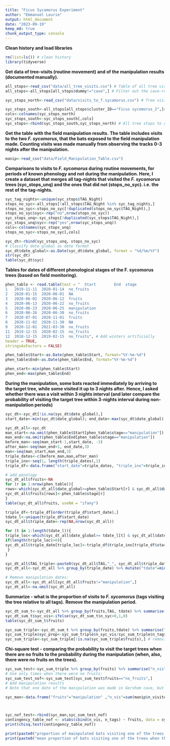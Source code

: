 ```yaml
---
title: "Ficus Sycamorus Experiment"
author: "Emmanuel Lourie" 
output: html_document
date: "2023-09-19"
keep_md: true
chunk_output_type: console
---
```


**Clean history and load libraries**
```r
rm(list=ls()) # clean history 
library(tidyverse)
```

**Get data of tree-visits (routine movement) and of the manipulation results (documented manually).** 
```r
all_stops<-read_csv("data/all_tree_visits.csv") # Table of all tree visits ("stops") 
all_stops<-all_stops[all_stops$dummy!="cave",] # Filter out the cave-roost visits from the dataset to focus on tree visitation patterns (dummy=cave)ץ

syc_stops_north<-read_csv("data/visits_to_f.sycamorus.csv") # Tree visits within 100 m buffer around the Northern target F.sycomorus tree (choosing stops within this buffer was done in ArcGIS)

syc_stops_south<-all_stops[all_stops$cluster_ID=="Ficus sycomorus_2",]# Because the southern tree is in close proximity with other relevant fruit trees, the delineation of a visit to it is based on a harder criterion, which is based on a previous analysis of the track segmentation and then binning of the relative number of points (X, Y coordinates that were classified as a 1-tree stop) that are closest to this tree more than other close-by trees. 
cols<-colnames(syc_stops_north)
syc_stops_south<-syc_stops_south[,cols]
syc_stops<-rbind(syc_stops_south,syc_stops_north) # All tree stops to one of the two F. sycomorus trees during "routine" foraging movements. 
```

**Get the table with the field manipulation results.**
**The table includes visits to the two *F. sycomorus*, that the bats exposed to the field manipulation made. Counting visits was made manually from observing the tracks 0-3 nights after the manipulation.** 
```r
manip<-read_csv("data/Field_Manipulation_Table.csv")
```

**Comparisons to visits to *F. sycomorus* during routine movements, for periods of known phenology and not during the manipulation. Here, I create a dataset that merges all tag-nights that visited the *F. sycomorus* trees (syc_stops_unq) and the ones that did not (stops_no_syc). i.e. the rest of the tag-nights.** 
```r

syc_tag_nights<-unique(syc_stops$TAG_Night)
stops_no_syc<-all_stops[!all_stops$TAG_Night %in% syc_tag_nights,]
stops_no_syc<-stops_no_syc[!duplicated(stops_no_syc$TAG_Night),]
stops_no_syc$syc<-rep("no",nrow(stops_no_syc))
syc_stops_unq<-syc_stops[!duplicated(syc_stops$TAG_Night),]
syc_stops_unq$syc<-rep("yes",nrow(syc_stops_unq))
cols<-colnames(syc_stops_unq)
stops_no_syc<-stops_no_syc[,cols]

syc_dt<-rbind(syc_stops_unq, stops_no_syc)
# Classify date_global as date format
syc_dt$date_global<-as.Date(syc_dt$date_global, format = "%d/%m/%Y")
str(syc_dt)
table(syc_dt$syc)
```

**Tables for dates of different phenological stages of the F. sycomorus trees (based on field monitoring).**
```r
phen_table <- read.table(text = "  Start        End  stage
1	2019-11-11	2020-01-14	no_fruits
2	2020-01-15	2020-06-01	NA
3	2020-06-02	2020-06-12	fruits
4	2020-06-13	2020-06-22	no_fruits
5	2020-06-23	2020-06-25	manipulation
6	2020-06-26	2020-06-30	no_fruits
7	2020-07-01	2020-11-01	fruits
8	2020-11-02	2020-11-30	NA
9	2020-12-01	2021-03-30	no_fruits
11	2019-12-15	2020-02-15	no_fruits
12	2018-12-15	2019-02-15	no_fruits", # Add winters artificially
header = TRUE,
stringsAsFactors = FALSE)

phen_table$Start<-as.Date(phen_table$Start, format="%Y-%m-%d")
phen_table$End<-as.Date(phen_table$End, format="%Y-%m-%d")

phen_start<-min(phen_table$Start)
phen_end<-max(phen_table$End)


```


**During the manipulation, some bats reacted immediately by arriving to the target tree, while some visited it up to 3 nights after.**
**Hence, I asked whether there was a visit within 3 nights interval (and later compare the probability of visiting the target tree within 3-nights interval during non-manipulation periods)**
```r
syc_dt<-syc_dt[!is.na(syc_dt$date_global),]
start_date<-min(syc_dt$date_global); end_date<-max(syc_dt$date_global)

syc_dt_all<-syc_dt
man_start<-na.omit(phen_table$Start[phen_table$stage=="manipulation"])
man_end<-na.omit(phen_table$End[phen_table$stage=="manipulation"])
before_man<-seq(man_start-1,start_date, -3)
after_man<-seq(man_end+1, end_date,3)
man<-seq(man_start,man_end,3)
triple_dates<-c(before_man,man,after_man)
triple_inx<-seq(1, length(triple_dates),1)
triple_df<-data.frame("start_date"=triple_dates, "triple_inx"=triple_inx)

# add penology
syc_dt_all$fruits<-NA
for (r in 1:nrow(phen_table)){
rows<-which(syc_dt_all$date_global>=phen_table$Start[r] & syc_dt_all$date_global<=phen_table$End[r])
syc_dt_all$fruits[rows]<-phen_table$stage[r]
}
table(syc_dt_all$fruits, useNA = "ifany")

triple_df<-triple_df[order(triple_df$start_date),]
tdate_l<-unique(triple_df$start_date)
syc_dt_all$triple_date<-rep(NA,nrow(syc_dt_all))

for (t in 1:length(tdate_l)){
triple_loc<-which(syc_dt_all$date_global>= tdate_l[t] & syc_dt_all$date_global< tdate_l[t+1])
if(length(triple_loc)>0){
syc_dt_all$triple_date[triple_loc]<-triple_df$triple_inx[triple_df$start_date==tdate_l[t]]
 }
}

syc_dt_all$TAG_triple<-paste0(syc_dt_all$TAG,"_", syc_dt_all$triple_date)
syc_dt_all<-syc_dt_all %>% group_by(triple_date) %>% mutate("tdate"=min(as.Date(date_global)))

# Remove manipulation dates:
syc_dt_all<-syc_dt_all[syc_dt_all$fruits!="manipulation",]
syc_dt_all<-na.omit(syc_dt_all)
```

**Summarize - what is the proportion of visits to *F. sycomorus* (tags visiting the tree relative to all tags).**
**Remove the manipulation period.**  
```r
syc_dt_sum_t<-syc_dt_all %>% group_by(fruits,TAG, tdate) %>% summarise("n_syc"=length(syc[syc=="yes"]))
syc_dt_sum_t$syc_vis<-ifelse(syc_dt_sum_t$n_syc>0,1,0)
table(syc_dt_sum_t$fruits)

syc_sum_triple<-syc_dt_sum_t %>% group_by(fruits,tdate) %>% summarise("n_syc_vis"=sum(syc_vis), "n_tags"=length(unique(TAG)))
syc_sum_triple$syc_prop<-syc_sum_triple$n_syc_vis/syc_sum_triple$n_tags
syc_sum_triple<-syc_sum_triple[!is.na(syc_sum_triple$fruits),] # removing dates without phenological monitoring


```

**Chi-square test - comparing the probability to visit the target trees when there are no fruits to the probability during the manipulation (when, also, there were no fruits on the trees).**

```r

syc_sum_test<-syc_sum_triple %>% group_by(fruits) %>% summarise("n_vis" = sum(n_syc_vis),"n_tags"=sum(n_tags))
# Use only times when there were no fruits:
syc_sum_test_nof<-syc_sum_test[syc_sum_test$fruits=="no_fruits",]
# Add manipulation results
# Note that one date of the manipulation was made in Gershom cave, but not in Zemer, so there is no data for it (NA)/

syc_man<-data.frame("fruits"="manipulation" ,"n_vis"=sum(manip$n_visited_either_tree,na.rm=T)  ,"n_tags"=sum(manip$n_total,na.rm=T))



syc_nof_test<-rbind(syc_man,syc_sum_test_nof)
contingency_table_nof <- xtabs(cbind(n_vis, n_tags) ~ fruits, data = syc_nof_test)
print(chisq.test(contingency_table_nof))

print(paste0("proportion of mainpulated bats visiting one of the trees = ",round(syc_man$n_vis/syc_man$n_tags,2)))
print(paste0("mean proportion of bats visiting one of the trees when there are no fruits= ",round(syc_sum_test_nof$n_vis/syc_sum_test_nof$n_tags,2)))

```
 
